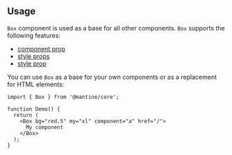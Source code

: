 

## Usage

`Box` component is used as a base for all other components. `Box` supports the following features:

- [component prop](/guides/polymorphic)
- [style props](/styles/style-props)
- [style prop](/styles/style)

You can use `Box` as a base for your own components or as a replacement for HTML elements:

```tsx
import { Box } from '@mantine/core';

function Demo() {
  return (
    <Box bg="red.5" my="xl" component="a" href="/">
      My component
    </Box>
  );
}
```
